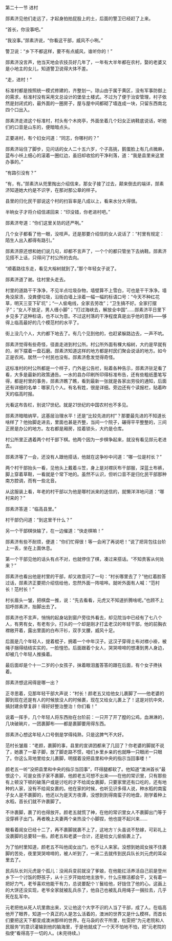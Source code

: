 

第二十一节 进村

郧素济见他们走远了，才起身拍拍屁股上的土，后面的警卫已经赶了上来。

“首长，你没事吧。”

“我没事。”郧素济说，“你看这干部，威风不小咧。”

警卫说：“乡下不都这样，要不有点威风，谁听你的！”

郧素济没言声，他当天地会农技员好几年了，一年有大半年都在农村，娶的老婆又是小地主的女儿，知道警卫说得大体不差。

“走，进村！”

标准村都是按照统一模式修建的，齐整划一。琼山由于属于黄区，没有军事防御上的需求，标准村没有采用文总设计的堡垒土楼式。不过为了便于治安管理，村子依然是封闭式的，最外面的一圈房子，屋与屋中间都砌了墙连成一块，只留东西南北四个口出入。

郧素济走进这个标准村，村头有个木岗亭，外面坐着几个妇女正纳鞋底说话，听她们的口音是山东的，便暗暗点头。

正要进村，有个妇女问道：“同志，你哪村的？”

郧素济站住了脚步，见问话的女人二十五六岁，个子高挑，鹅蛋脸上有几点微麻，蓝布小袄上细心的滚着一圈红边，虽旧却收拾的干净利落，道：“我是县里来这里办事的。”

“有路引没有？”

“有，有。”郧素济从兜里掏出介绍信来，那女子接了过去，颠来倒去的端详，郧素济知道她大约是不识字，在那对那公章的样子。

县里的归化民干部说这个村的扫盲率是八成以上，看来水分大得很。

半晌女子才将介绍信递回来：“印没错，你老进村吧。”

郧素济夸道：“你们这里关防的还严咧。”

几个女子都看了他一眼，没吱声。还是那要介绍信的女人说话了：“村里有规定：陌生人出入都得有路引。”

郧素济原还想和她们说几句，却都不言声了，一个个的都只管坐下去纳鞋。郧素济见搭不上话，只得问了村公所的去向。

“顺着路往东走，看见大榕树就到了。”那个年轻女子说了。

郧素济道了谢。往村里头走去。

村里的道路干干净净，不见半点垃圾杂物，墙壁算不上雪白，可也是干干净净。墙角没尿渍，没粪便垃圾，沿街白墙上涂着一幅一幅的标语口号：“今天不种红花草，明天三亚下矿坑”；“一人偷电线，全家去劳改”；“卫生搞不好。全家打摆子”；“女人不放足，男人缠小脚”；“打过海峡去，解放全中国”……郧素济平日里下乡见多了这种标语，也不以为意。不过这村落的干净程度真是出乎他的意料――够得上临高最好的几个模范村的水平了。

街上没几个人，大约都下地去了。有几个见到他的，也赶紧躲路边去，一声不吭。

郧素济觉得有些奇怪，径直走进到村公所。村公所外面有棵大榕树，大约是早就有的，树下摆着一盘石磨。郧素济知道这样的地方都是村民们聚会说话的地方。如今正是农闲。居然一个村民也没有。郧素济愈发觉得奇怪。

这标准村的村公所都是一个样子，门外是公告栏，贴着各种告示，郧素济驻足看了看，大多是最新的政策通告。一水的县办印刷所印得标准布告，还有些粗纸墨笔写得，都是村里的事务，郧素济瞧了瞧，看到最新一张就是各家出劳役的通知，后面还有详细的名单：哪家几个人。有名有姓，很是详细。旁边还有个读报栏，贴着昨天的临高时报。

光看这布告栏，别说17世纪。就是21世纪的中国农村也不多见。

郧素济暗暗纳罕，这基层治理水平！还是“比较先进的村”？那要最先进的不知道长啥样了？他抬脚走进去，里面也甚是齐整，当间一个院子，碾得平平整整的，三间正房是办公的地方。左右都是厢房，挂着锁头，大约是仓库。

村公所里正遇着两个村干部下棋。他两个因为一步棋争起来，就没有看见郧元老进去。

郧素济等了一会，还没有人跟他搭话，他就在这争吵中问道：“哪一位是村长？”

两个村干部抬头一看，见他头上戴着斗笠，身上是对襟灰布干部服，深蓝土布裤，脚上穿着草鞋，一看就是个常下地的。虽然不认识，但听口音不是归化民干部那种南方腔调，而有一些北音。

从这服装上看，年老的村干部以为他是哪村派来的送信的，就懒洋洋地问道：“哪村来的？”

郧素济答道：“临高县里。”

村干部仍问道：“到这里干什么？”

另一个干部棋快输了，在一边催道：“快走棋嘛！”

郧素济有些不耐烦，便道：“你们忙得很！等一会闲了再说吧！”说了把背包往台阶上一丢，坐在上面休息。

第一个干部见他的话头有点不对，也就停住了棋，凑过来搭话。“不知贵客从何处来？”

郧素济也看出他是村里的干部，却又故意问了一句：“村长哪里去了？”他红着脸答过话，郧素济正要把介绍信给他，忽然外面一阵喧哗。就听外面有人喊：“范村长！范村长！”

村长眉头一皱，把棋盘一推，说：“先去看看，元虎又不知道折腾啥呢。”也顾不上招呼郧素济，抬脚出去了。

郧素济也不言声，悄悄的起身站到窗户旁往外看去，却见院当中已经有了七八个人，有男有女，有老有少。打头的一个却是刚才打孟老汉的年轻干部，他的前胸衣襟敞开着，露出里面的白布汗衫，双手叉腰，威风十足。

后面是几个年轻人，提着棍子，拥着一个中年汉子。这汉子穿得土布对襟小褂，被绳子捆得结结实实的，一脸惶恐。后面跟着个女人，哭哭啼啼的想凑到男人身边，却被几个年轻人推搡着。

最后面却是个十一二岁的小女孩子，抹着眼泪羞答答的跟在后面，有个女子搀扶着。

郧素济想这闹得是哪一出？

正寻思着，见那年轻干部大声说：“村长！颜老五又给他女儿裹脚了――他老婆的脚到现在还是有人的时候放没人的时候裹，现在又给女儿裹上了！这是对抗中央，搞封建余孽复辟！得好好整治整治！你们看！”

说着一挥手，几个年轻人将东西抬在台阶前：一只开了开了膛的公鸡，血淋淋的，几块破碗片，一团裹脚布――都是裹脚要用得东西。

郧素济心想这年轻人口号倒是学得纯熟，只是这脾气不大好。

范村长皱眉：“老颜，裹脚的事，县里的宣讲团都来了几回了？你老婆的脚就不说了，她裹了一辈子脚，放了脚走路不惯，咱们乡里乡亲的也就睁一只眼闭一只眼了。你这么背地里给女儿裹脚，明摆着没把县里和中央的指示当回事喽！”

颜老五一听“没把县里和中央的指示当回事”，吓得腿都软了。他知道“澳洲首长”最恨这个，可是女孩子家不裹脚，他颜老五可想不出来――在他的常识里，只有那些有上顿没下顿的破落户或是讨吃的才不给闺女裹脚，只要家里还有口吃的，还有地种的人家，没有不给闺女裹的。他在家的时候，也听见识多得人说，种水稻的南蛮子女人是不裹脚的，他还以为是天方夜谭，没想到到得南蛮子的地盘，刚学着种上水稻，首长们就不许裹脚了。

不许裹脚，裹了的也得放开。颜老五就慌了神，在他的常识里女人不裹脚出门等于没穿裤子出门。再者晚上夫妻两个亲热没个小脚捏，他也提不起兴来……

眼看着闺女已经十二了，再不裹脚就裹不上了，这地方丫头虽说不愁嫁，可彩礼上没裹脚的总要轻一些。颜老五和老婆一合计，还是给女儿偷偷裹上了。

为了怕村里知道，颜老五不叫他闺女出门，也不让人来家。没想到她闺女挨不住裹脚的苦处，夜里哭哭啼啼的，被人听到了，一来二去就传到民兵队长刘元虎的耳朵里去了。

民兵队长刘元虎是个孤儿：没闹兵变前就没了爹娘，在他能扛活养活自己前是登州乡下一个讨饭的野孩子，从十三岁开始给地主放牛，什么庄稼活都会干，又有着一把好力气，老爷喜欢他能干有力，总说要配个丫鬟给他，好拢住了他的心。这画上的大饼还没实现，老爷全家就被乱兵杀了，他自己也被乱兵用绳子一捆拉去，几乎死在乱军中。

元老把他从死人坑里救出来，又让他这个大字不识的人当了干部，成了人。在临高他开了眼界，知道一个真正的人是怎么活着的，澳洲的世界又是什么模样。而首长们要把这天下都变成澳洲那样的世界。在马袅的农干所里，杜雯把“为元老院和人民服务”的意识灌输到他的脑海里，于是他就成了一个天不怕地不怕，把“元老院的指使”看得高于一切的人。(未完待续。)

